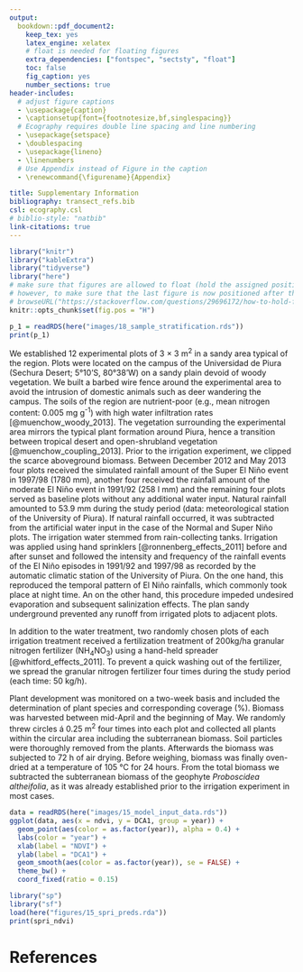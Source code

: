 ```yaml
---
output:
  bookdown::pdf_document2:
    keep_tex: yes
    latex_engine: xelatex
    # float is needed for floating figures
    extra_dependencies: ["fontspec", "sectsty", "float"]
    toc: false
    fig_caption: yes
    number_sections: true
header-includes:
  # adjust figure captions
  - \usepackage{caption}
  - \captionsetup{font={footnotesize,bf,singlespacing}}
  # Ecography requires double line spacing and line numbering
  - \usepackage{setspace}
  - \doublespacing
  - \usepackage{lineno}
  - \linenumbers
  # Use Appendix instead of Figure in the caption
  - \renewcommand{\figurename}{Appendix}

title: Supplementary Information
bibliography: transect_refs.bib
csl: ecography.csl
# biblio-style: "natbib"
link-citations: true
---
```


```r
library("knitr")
library("kableExtra")
library("tidyverse")
library("here")
# make sure that figures are allowed to float (hold the assigned position and are not always put on top of a page)
# however, to make sure that the last figure is now positioned after the references, I needed to set fig.caption: no in the yaml header, see:
# browseURL("https://stackoverflow.com/questions/29696172/how-to-hold-figure-position-with-figure-caption-in-pdf-output-of-knitr")
knitr::opts_chunk$set(fig.pos = "H")
```

\subsection*{Appendix 1. Study area stratified by distance to sea in 10 classes.}

```r
p_1 = readRDS(here("images/18_sample_stratification.rds"))
print(p_1)
```

\subsection*{Appendix 2: Detailed description of the methodological approach used for the irrigation-nutrient experiment.}

We established 12 experimental plots of 3 × 3 m^2^ in a sandy area typical of the region.
Plots were located on the campus of the Universidad de Piura (Sechura Desert; 5°10'S, 80°38'W) on a sandy plain devoid of woody vegetation.
We built a barbed wire fence around the experimental area to avoid the intrusion of domestic animals such as deer wandering the campus.
The soils of the region are nutrient-poor (e.g., mean nitrogen content: 0.005 mg g^-1^) with high water infiltration rates [@muenchow_woody_2013].
The vegetation surrounding the experimental area mirrors the typical plant formation around Piura, hence a transition between tropical desert and open-shrubland vegetation [@muenchow_coupling_2013].
Prior to the irrigation experiment, we clipped the scarce aboveground biomass.
Between December 2012 and May 2013 four plots received the simulated rainfall amount of the Super El Niño event in 1997/98 (1780 mm), another four received the rainfall amount of the moderate El Niño event in 1991/92 (258 l mm) and the remaining four plots served as baseline plots without any additional water input.
Natural rainfall amounted to 53.9 mm during the study period (data: meteorological station of the University of Piura).
If natural rainfall occurred, it was subtracted from the artificial water input in the case of the Normal and Super Niño plots.
The irrigation water stemmed from rain-collecting tanks.
Irrigation was applied using hand sprinklers [@ronnenberg_effects_2011] before and after sunset and followed the intensity and frequency of the rainfall events of the El Niño episodes in 1991/92 and 1997/98 as recorded by the automatic climatic station of the University of Piura.
On the one hand, this reproduced the temporal pattern of El Niño rainfalls, which commonly took place at night time.
An on the other hand, this procedure impeded undesired evaporation and subsequent salinization effects.
The plan sandy underground prevented any runoff from irrigated plots to adjacent plots.

In addition to the water treatment, two randomly chosen plots of each irrigation treatment received a fertilization treatment of 200kg/ha granular nitrogen fertilizer (NH~4~NO~3~) using a hand-held spreader [@whitford_effects_2011]. To prevent a quick washing out of the fertilizer, we spread the granular nitrogen fertilizer four times during the study period (each time: 50 kg/h).

Plant development was monitored on a two-week basis and included the determination of plant species and corresponding coverage (%).
Biomass was harvested between mid-April and the beginning of May.
We randomly threw circles á 0.25 m^2^ four times into each plot and collected all plants within the circular area including the subterranean biomass. 
Soil particles were thoroughly removed from the plants.
Afterwards the biomass was subjected to 72 h of air drying.
Before weighing, biomass was finally oven-dried at a temperature of 105 °C for 24 hours.
From the total biomass we subtracted the subterranean biomass of the geophyte *Proboscidea altheifolia*, as it was already established prior to the irrigation experiment in most cases.

\subsection*{Appendix 3. Relationship between the response and NDVI by year.}

<!-- since we have no Figure in Appendix 2, we have to increase the figure counter by 1, then our spatial prediction will correctly displayed as Appendix 3-->
\setcounter{figure}{2}

```r
data = readRDS(here("images/15_model_input_data.rds"))
ggplot(data, aes(x = ndvi, y = DCA1, group = year)) +
  geom_point(aes(color = as.factor(year)), alpha = 0.4) + 
  labs(color = "year") +
  xlab(label = "NDVI") +
  ylab(label = "DCA1") +
  geom_smooth(aes(color = as.factor(year)), se = FALSE) + 
  theme_bw() +
  coord_fixed(ratio = 0.15)
```

\subsection*{Appendix 4. Predictive mapping of species richness.}

```r
library("sp")
library("sf")
load(here("figures/15_spri_preds.rda"))
print(spri_ndvi)
```



# References
